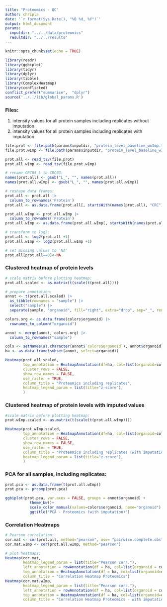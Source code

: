 ```yaml
---
title: "Proteomics - QC"
author: chripla
date: '`r format(Sys.Date(), "%B %d, %Y")`'
output: html_document
params:
  inputdir: "../../data/proteomics"
  resultdir: "../../results"
---
```


```r
knitr::opts_chunk$set(echo = TRUE)
```

```r
library(readr)
library(ggbiplot)
library(tidyr)
library(dplyr)
library(tibble)
library(ComplexHeatmap)
library(conflicted)
conflict_prefer("summarise",  "dplyr")
source('../../lib/global_params.R')
```


### Files:
1. intensity values for all protein samples including replicates without imputation
2. intensity values for all protein samples including replicates with imputation


```r
file.prot <- file.path(params$inputdir, "protein_level_baseline_woImp.txt")
file.prot.wImp <- file.path(params$inputdir, "protein_level_baseline_wImp.txt")

prot.all <- read_tsv(file.prot)
prot.all.wImp <- read_tsv(file.prot.wImp)

# rename CRC03_L to CRC03:
names(prot.all) <- gsub("L_", "", names(prot.all))
names(prot.all.wImp) <- gsub("L_", "", names(prot.all.wImp))

# reshape data frames:
prot.all <- prot.all |>
  column_to_rownames('Protein')
prot.all <- as.data.frame(prot.all[, startsWith(names(prot.all), "CRC")])

prot.all.wImp <- prot.all.wImp |>
  column_to_rownames('Protein')
prot.all.wImp <- as.data.frame(prot.all.wImp[, startsWith(names(prot.all.wImp), "CRC")])

# transform to log2:
prot.all <- log2(prot.all +1)
prot.all.wImp <- log2(prot.all.wImp +1)

# set missing values to 'NA'
prot.all[prot.all==0]<-NA
```

### Clustered heatmap of protein levels

```r
# scale matrix before plotting heatmap:
prot.all.scaled <- as.matrix(t(scale(t(prot.all))))

# prepare annotation:
annot <- t(prot.all.scaled) |> 
  as_tibble(rownames = "sample") |> 
  select("sample") |>
  separate(sample, "organoid", fill="right", extra="drop", sep="_", remove=FALSE)

colors.org <- as.data.frame(colors$organoid) |>
  rownames_to_column("organoid")

annot <- merge(annot, colors.org) |>
  column_to_rownames("sample")

cols <- setNames(as.character(annot$`colors$organoid`), annot$organoid)
ha <- as.data.frame(subset(annot, select=organoid))
``` 

```r
Heatmap(prot.all.scaled, 
        top_annotation = HeatmapAnnotation(df=ha, col=list(organoid=cols)),
        cluster_rows = FALSE, 
        show_row_names = FALSE,
        use_raster = TRUE,
        column_title = "Proteomics including replicates",
        heatmap_legend_param = list(title="z-score"),
        )
```

### Clustered heatmap of protein levels with imputed values
```r
#scale matrix before plotting heatmap:
prot.wImp.scaled <- as.matrix(t(scale(t(prot.all.wImp))))
```

```r
Heatmap(prot.wImp.scaled, 
        top_annotation = HeatmapAnnotation(df=ha, col=list(organoid=cols)),
        cluster_rows = FALSE, 
        show_row_names = FALSE,
        use_raster = TRUE,
        column_title = "Proteomics including replicates (with imputation)",
        heatmap_legend_param = list(title="z-score"),
        )
```

### PCA for all samples, including replicates:
```r
prot.pca <- as.data.frame(t(prot.all.wImp))
prot.pca <- prcomp(prot.pca)

ggbiplot(prot.pca, var.axes = FALSE, groups = annot$organoid) +
           theme_bw()+
           scale_color_manual(values=colors$organoid, name="organoid") +
           ggtitle("PCA - Proteomics (with imputation)")
```



### Correlation Heatmaps
```r
# Pearson correlation:
cor.mat <- cor(prot.all, method="pearson", use= "pairwise.complete.obs")
cor.mat.wImp <- cor(prot.all.wImp, method="pearson")

# plot heatmaps:
Heatmap(cor.mat,
        heatmap_legend_param = list(title="Pearson corr."),
        left_annotation = rowAnnotation(df = ha, col=list(organoid = cols)),
        top_annotation = HeatmapAnnotation(df = ha, col=list(organoid=cols), show_legend = FALSE),
        column_title = "Correlation Heatmap Proteomics")
Heatmap(cor.mat.wImp, 
        heatmap_legend_param = list(title="Pearson corr."),
        left_annotation = rowAnnotation(df = ha, col=list(organoid = cols)),
        top_annotation = HeatmapAnnotation(df = ha, col=list(organoid=cols), show_legend = FALSE),
        column_title = "Correlation Heatmap Proteomics - with imputation")
```
